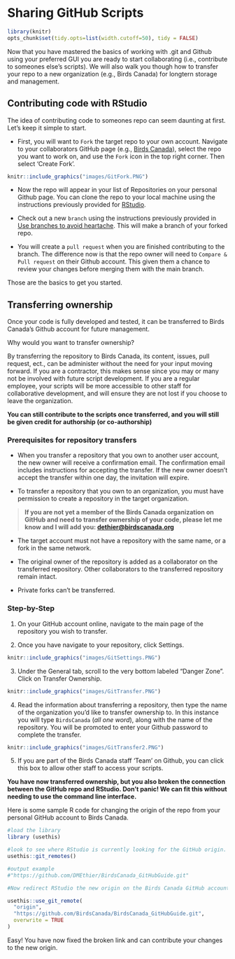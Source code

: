 # Sharing GitHub Scripts {#Share6}

```r

library(knitr)
opts_chunk$set(tidy.opts=list(width.cutoff=50), tidy = FALSE)

```

Now that you have mastered the basics of working with .git and Github using your preferred GUI you are ready to start collaborating (i.e., contribute to someones else's scripts). We will also walk you though how to transfer your repo to a new organization (e.g., Birds Canada) for longtern storage and management.

## Contributing code with RStudio {#Share6.1}

The idea of contributing code to someones repo can seem daunting at first. Let's keep it simple to start.

-   First, you will want to `Fork` the target repo to your own account. Navigate to your collaborators GitHub page (e.g., [Birds Canada](https://github.com/BirdsCanada)), select the repo you want to work on, and use the `Fork` icon in the top right corner. Then select 'Create Fork'.

```r
knitr::include_graphics("images/GitFork.PNG")
```

-   Now the repo will appear in your list of Repositories on your personal Github page. You can clone the repo to your local machine using the instructions previously provided for [RStudio](#RStud4.4).

-   Check out a new `branch` using the instructions previously provided in [Use branches to avoid heartache](#Best5.2). This will make a branch of your forked repo.

-   You will create a `pull request` when you are finished contributing to the branch. The difference now is that the repo owner will need to `Compare & Pull request` on their Github account. This given them a chance to review your changes before merging them with the main branch.

Those are the basics to get you started.

## Transferring ownership {#Share6.2}

Once your code is fully developed and tested, it can be transferred to Birds Canada's Github account for future management.

Why would you want to transfer ownership?

By transferring the repository to Birds Canada, its content, issues, pull request, ect., can be administer without the need for your input moving forward. If you are a contractor, this makes sense since you may or many not be involved with future script development. If you are a regular employee, your scripts will be more accessible to other staff for collaborative development, and will ensure they are not lost if you choose to leave the organization.

**You can still contribute to the scripts once transferred, and you will still be given credit for authorship (or co-authorship)**

### Prerequisites for repository transfers {#Share6.2.1}

-   When you transfer a repository that you own to another user account, the new owner will receive a confirmation email. The confirmation email includes instructions for accepting the transfer. If the new owner doesn't accept the transfer within one day, the invitation will expire.

-   To transfer a repository that you own to an organization, you must have permission to create a repository in the target organization.

> **If you are not yet a member of the Birds Canada organization on GitHub and need to transfer ownership of your code, please let me know and I will add you: [dethier\@birdscanada.org](mailto:dethier@birdscanada.org){.email}**

-   The target account must not have a repository with the same name, or a fork in the same network.

-   The original owner of the repository is added as a collaborator on the transferred repository. Other collaborators to the transferred repository remain intact.

-   Private forks can't be transferred.

### Step-by-Step {#Share6.2.2}

1.  On your GitHub account online, navigate to the main page of the repository you wish to transfer.

2.  Once you have navigate to your repository, click Settings.

```r
knitr::include_graphics("images/GitSettings.PNG")
```

3.  Under the General tab, scroll to the very bottom labeled "Danger Zone". Click on Transfer Ownership.

```r
knitr::include_graphics("images/GitTransfer.PNG")
```

4.  Read the information about transferring a repository, then type the name of the organization you'd like to transfer ownership to. In this instance you will type `BirdsCanada` (*all one word*), along with the name of the repository. You will be promoted to enter your Github password to complete the transfer.

```r
knitr::include_graphics("images/GitTransfer2.PNG")
```

5.  If you are part of the Birds Canada staff 'Team' on Github, you can click this box to allow other staff to access your scripts.

**You have now transferred ownership, but you also broken the connection between the GitHub repo and RStudio. Don't panic! We can fit this without needing to use the command line interface.**

Here is some sample R code for changing the origin of the repo from your personal GitHub account to Birds Canada.

```r

#load the library
library (usethis)

#look to see where RStudio is currently looking for the GitHub origin.
usethis::git_remotes()

#output example
#"https://github.com/DMEthier/BirdsCanada_GitHubGuide.git"

#Now redirect RStudio the new origin on the Birds Canada GitHub account

usethis::use_git_remote(
  "origin",
  "https://github.com/BirdsCanada/BirdsCanada_GitHubGuide.git",
  overwrite = TRUE
)
```

Easy! You have now fixed the broken link and can contribute your changes to the new origin.
